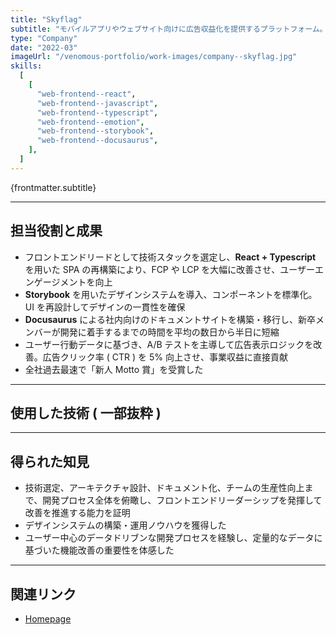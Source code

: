 ```yaml
---
title: "Skyflag"
subtitle: "モバイルアプリやウェブサイト向けに広告収益化を提供するプラットフォーム。主に成果報酬型広告（オファーウォール）やインセンティブ広告などの仕組みを提供。私は開発チームの一員として広告表示・管理機能の開発を担当。"
type: "Company"
date: "2022-03"
imageUrl: "/venomous-portfolio/work-images/company--skyflag.jpg"
skills:
  [
    [
      "web-frontend--react",
      "web-frontend--javascript",
      "web-frontend--typescript",
      "web-frontend--emotion",
      "web-frontend--storybook",
      "web-frontend--docusaurus",
    ],
  ]
---
```



<p>{frontmatter.subtitle}</p>

---

## 担当役割と成果

- フロントエンドリードとして技術スタックを選定し、**React + Typescript** を用いた SPA の再構築により、FCP や LCP を大幅に改善させ、ユーザーエンゲージメントを向上
- **Storybook** を用いたデザインシステムを導入、コンポーネントを標準化。UI を再設計してデザインの一貫性を確保
- **Docusaurus** による社内向けのドキュメントサイトを構築・移行し、新卒メンバーが開発に着手するまでの時間を平均の数日から半日に短縮
- ユーザー行動データに基づき、A/B テストを主導して広告表示ロジックを改善。広告クリック率 ( CTR ) を 5% 向上させ、事業収益に直接貢献
- 全社過去最速で「新人 Motto 賞」を受賞した

---

## 使用した技術 ( 一部抜粋 )

<WorkContentLayoutSkills
  size={50}
  skills={frontmatter.skills.flat()}
  class="flex w-full justify-start"
/>

---

## 得られた知見

- 技術選定、アーキテクチャ設計、ドキュメント化、チームの生産性向上まで、開発プロセス全体を俯瞰し、フロントエンドリーダーシップを発揮して改善を推進する能力を証明
- デザインシステムの構築・運用ノウハウを獲得した
- ユーザー中心のデータドリブンな開発プロセスを経験し、定量的なデータに基づいた機能改善の重要性を体感した

---

## 関連リンク

- [Homepage](https://skyflag.info/)
